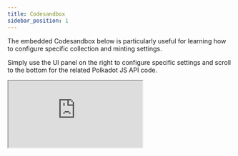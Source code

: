 ```yaml
---
title: Codesandbox
sidebar_position: 1
---
```


The embedded Codesandbox below is particularly useful for learning how to configure specific collection and minting settings.

Simply use the UI panel on the right to configure specific settings and scroll to the bottom for the related Polkadot JS API code.

<iframe src="https://codesandbox.io/embed/focused-sea-65l7rq?autoresize=1&fontsize=15&hidenavigation=1&theme=dark"
     style={{width: '100%', height: '800px', border: '1', overflow: 'hidden'}}
     title="focused-sea-65l7rq"
     allow="accelerometer; ambient-light-sensor; camera; encrypted-media; geolocation; gyroscope; hid; microphone; midi; payment; usb; vr; xr-spatial-tracking"
     sandbox="allow-forms allow-modals allow-popups allow-presentation allow-same-origin allow-scripts"
></iframe>